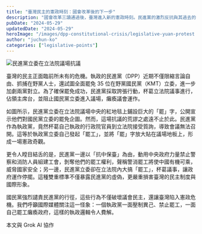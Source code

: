 ```yaml
---
title: "臺灣民主的憲政時刻：國會改革後的下一步"
description: "國會改革三讀通過後，臺灣進入新的憲政時刻。民進黨的激烈反抗與其過去的主張形成鮮明對比。本文探討國會改革的必要性，並呼籲行政院長卓榮泰順應民意，與立法院合作，開啟臺灣民主的新篇章。"
pubDate: "2024-05-29"
updatedDate: "2024-05-29"
heroImage: "/images/dpp-constitutional-crisis/legislative-yuan-protest.jpg"
author: "juchun-ko"
categories: ["legislative-points"]
---
```


![民進黨立委在立法院議場抗議](/images/dpp-constitutional-crisis/legislative-yuan-protest.jpg)

臺灣的民主正面臨前所未有的危機。執政的民進黨（DPP）近期不僅限縮言論自由、抓捕在野黨人士，還試圖全面罷免 35 位在野黨國民黨（KMT）立委，進一步加劇兩黨對立。為了確保罷免成功，民進黨採取誇張行動，杯葛立法院議事進行，佔領主席台，並阻止國民黨立委進入議場，癱瘓議會運作。

如圖所示，民進黨立委在立法院議場中央的紅地毯上鋪設巨大的「罷」字，公開宣示他們對國民黨立委的罷免企圖。然而，這場抗議的荒謬之處遠不止於此。民進黨作為執政黨，竟然杯葛自己執政的行政院官員到立法院接受質詢，導致會議無法召開。這等於執政黨立委自己發起「罷工」，並將「罷」字放大貼在議場地板上，形成一場憲政奇觀。

更令人瞠目結舌的是，民進黨一邊以「抗中保臺」為由，動用中央政府力量禁止警察和消防人員組建工會，剝奪他們的罷工權利，聲稱警消罷工將使中國有機可乘，威脅國家安全；另一邊，民進黨立委卻在立法院內大搞「罷工」，杯葛議事，讓政府運作停擺。這種雙重標準不僅暴露民進黨的虛偽，更嚴重損害臺灣的民主制度與國際形象。

國民黨強烈譴責民進黨的行徑，這些行為不僅破壞議會民主，還讓臺灣陷入憲政危機。我們呼籲國際媒體關注這一怪象：一個執政黨一面壓制異己、禁止罷工，一面自己罷工癱瘓政府，這樣的執政邏輯令人費解。

本文與 Grok AI 協作

